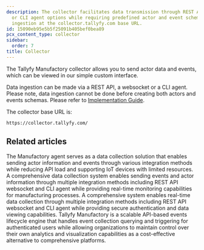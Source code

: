 ```yaml
---
description: The collector facilitates data transmission through REST API websocket
  or CLI agent options while requiring predefined actor and event schemas for data
  ingestion at the collector.tallyfy.com base URL.
id: 15090eb95e5b5f25091b405bef0bea89
pcx_content_type: collector
sidebar:
  order: 7
title: Collector
---
```


The Tallyfy Manufactory collector allows you to send actor data and events, which can be viewed in our simple custom interface.

Data ingestion can be made via a REST API, a websocket or a CLI agent. Please note, data ingestion cannot be done before creating both actors and events schemas. Please refer to [Implementation Guide](/products/manufactory/implementation/).

The collector base URL is:

`https://collector.tallyfy.com/`



<PageTree />


## Related articles
<CardGrid>
<LinkTitleCard header="<b>Collector > Collecting events via our CLI agent</b>" href="/products/manufactory/collector/agent/" > The Manufactory agent serves as a data collection solution that enables sending actor information and events through various integration methods while reducing API load and supporting IoT devices with limited resources. </LinkTitleCard>
<LinkTitleCard header="<b>Collector > Collecting events via the REST API</b>" href="/products/manufactory/collector/rest_api/" > A comprehensive data collection system enables sending events and actor information through multiple integration methods including REST API websocket and CLI agent while providing real-time monitoring capabilities for manufacturing processes. </LinkTitleCard>
<LinkTitleCard header="<b>Collector > Collecting events via websocket</b>" href="/products/manufactory/collector/websocket/" > A comprehensive system enables real-time data collection through multiple integration methods including REST API websocket and CLI agent while providing secure authentication and data viewing capabilities. </LinkTitleCard>
<LinkTitleCard header="<b>Overview</b>" href="/products/manufactory/" > Tallyfy Manufactory is a scalable API-based events lifecycle engine that handles event collection querying and triggering for authenticated users while allowing organizations to maintain control over their own analytics and visualization capabilities as a cost-effective alternative to comprehensive platforms. </LinkTitleCard>
</CardGrid>